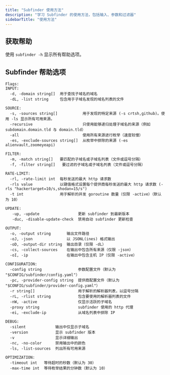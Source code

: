 ```yaml
---
title: "Subfinder 使用方法"
description: "学习 Subfinder 的使用方法，包括输入、参数和过滤器"
sidebarTitle: "使用方法"
---
```


## 获取帮助

使用 `subfinder -h` 显示所有帮助选项。

## Subfinder 帮助选项

```
Flags:
INPUT:
  -d, -domain string[]  用于查找子域名的域名
  -dL, -list string     包含用于子域名发现的域名列表的文件

SOURCE:
  -s, -sources string[]           用于发现的特定来源 (-s crtsh,github)。使用 -ls 显示所有可用来源。
  -recursive                      只使用能够递归处理子域名的来源（例如 subdomain.domain.tld 与 domain.tld）
  -all                            使用所有来源进行枚举（速度较慢）
  -es, -exclude-sources string[]  从枚举中排除的来源 (-es alienvault,zoomeyeapi)

FILTER:
  -m, -match string[]   要匹配的子域名或子域名列表（文件或逗号分隔）
  -f, -filter string[]   要过滤的子域名或子域名列表（文件或逗号分隔）

RATE-LIMIT:
  -rl, -rate-limit int  每秒发送的最大 http 请求数
  -rls value            以键值格式设置每个提供商每秒发送的最大 http 请求数 (-rls "hackertarget=10/s,shodan=15/s")
  -t int                用于解析的并发 goroutine 数量（仅限 -active）（默认为 10）

UPDATE:
   -up, -update                 更新 subfinder 到最新版本
   -duc, -disable-update-check  禁用自动 subfinder 更新检查

OUTPUT:
  -o, -output string       输出文件路径
  -oJ, -json               以 JSONL(ines) 格式输出
  -oD, -output-dir string  输出目录（仅限 -dL）
  -cs, -collect-sources    在输出中包含所有来源（仅限 -json）
  -oI, -ip                 在输出中包含主机 IP（仅限 -active）

CONFIGURATION:
  -config string                参数配置文件（默认为 "$CONFIG/subfinder/config.yaml"）
  -pc, -provider-config string  提供商配置文件（默认为 "$CONFIG/subfinder/provider-config.yaml"）
  -r string[]                   用于解析的解析器列表，以逗号分隔
  -rL, -rlist string            包含要使用的解析器列表的文件
  -nW, -active                  仅显示活跃的子域名
  -proxy string                 subfinder 使用的 http 代理
  -ei, -exclude-ip              从域名列表中排除 IP

DEBUG:
  -silent             输出中仅显示子域名
  -version            显示 subfinder 版本
  -v                  显示详细输出
  -nc, -no-color      禁用输出中的颜色
  -ls, -list-sources  列出所有可用来源

OPTIMIZATION:
  -timeout int   等待超时的秒数（默认为 30）
  -max-time int  等待枚举结果的分钟数（默认为 10）
  ```